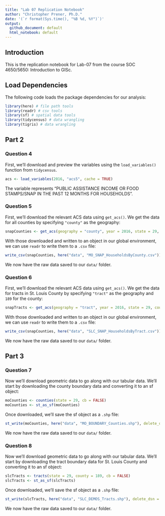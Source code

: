 ```yaml
---
title: "Lab 07 Replication Notebook"
author: "Christopher Prener, Ph.D."
date: '(`r format(Sys.time(), "%B %d, %Y")`)'
output: 
  github_document: default
  html_notebook: default 
---
```


## Introduction
This is the replication notebook for Lab-07 from the course SOC 4650/5650: Introduction to GISc. 

## Load Dependencies
The following code loads the package dependencies for our analysis:

```r
library(here) # file path tools
library(readr) # csv tools
library(sf) # spatial data tools
library(tidycensus) # data wrangling
library(tigris) # data wrangling
```

## Part 2
### Question 4
First, we'll download and preview the variables using the `load_variables()` function from `tidycensus`.

```r
acs <- load_variables(2016, "acs5", cache = TRUE)
```

The variable represents "PUBLIC ASSISTANCE INCOME OR FOOD STAMPS/SNAP IN THE PAST 12 MONTHS FOR HOUSEHOLDS".

### Question 5
First, we'll download the relevant ACS data using `get_acs()`. We get the data for all counties by specifying `"county"` as the geography:

```r
snapCounties <- get_acs(geography = "county", year = 2016, state = 29, variable = "B19058_002", survey = "acs5")
```

With those downloaded and written to an object in our global environment, we can use `readr` to write them to a `.csv` file:

```r
write_csv(snapCounties, here("data", "MO_SNAP_HouseholdsByCounty.csv"))
```

We now have the raw data saved to our `data/` folder.

### Question 6
First, we'll download the relevant ACS data using `get_acs()`. We get the data for tracts in St. Louis County by specifying `"tract"` as the geography and `189` for the county:

```r
snapTracts <- get_acs(geography = "tract", year = 2016, state = 29, county = 189, variable = "B19058_002", survey = "acs5")
```

With those downloaded and written to an object in our global environment, we can use `readr` to write them to a `.csv` file:

```r
write_csv(snapCounties, here("data", "SLC_SNAP_HouseholdsByTract.csv"))
```

We now have the raw data saved to our `data/` folder.

## Part 3
### Question 7
Now we'll download geometric data to go along with our tabular data. We'll start by downloading the county boundary data and converting it to an sf object:

```r
moCounties <- counties(state = 29, cb = FALSE)
moCounties <- st_as_sf(moCounties)
```

Once downloaded, we'll save the sf object as a `.shp` file:

```r
st_write(moCounties, here("data", "MO_BOUNDARY_Counties.shp"), delete_dsn = TRUE)
```

We now have the raw data saved to our `data/` folder.

### Question 8
Now we'll download geometric data to go along with our tabular data. We'll start by downloading the tract boundary data for St. Louis County and converting it to an sf object:

```r
slcTracts <- tracts(state = 29, county = 189, cb = FALSE)
slcTracts <- st_as_sf(slcTracts)
```

Once downloaded, we'll save the sf object as a `.shp` file:

```r
st_write(slcTracts, here("data", "SLC_DEMOS_Tracts.shp"), delete_dsn = TRUE)
```

We now have the raw data saved to our `data/` folder.
